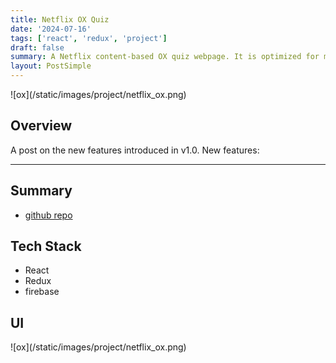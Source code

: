 ```yaml
---
title: Netflix OX Quiz
date: '2024-07-16'
tags: ['react', 'redux', 'project']
draft: false
summary: A Netflix content-based OX quiz webpage. It is optimized for mobile and developed using React and Redux. It is a simple quiz game webpage where you can compare your score with others' scores.
layout: PostSimple
---
```


<div className="-mx-2 flex flex-wrap overflow-hidden xl:-mx-2">
  ![ox](/static/images/project/netflix_ox.png)
</div>

## Overview

A post on the new features introduced in v1.0. New features:

<TOCInline toc={props.toc} exclude="Overview" toHeading={2} />

<hr />

## Summary

- [github repo](https://github.com/keimindev/OX_Quiz)

## Tech Stack

- React
- Redux
- firebase

## UI

<div className="-mx-2 flex flex-wrap overflow-hidden xl:-mx-2">
  ![ox](/static/images/project/netflix_ox.png)
</div>
